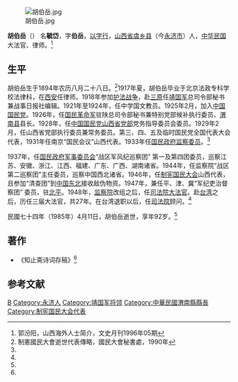 [[File:胡伯岳.jpg|thumb]]

'''胡伯岳'''（{{bd|1894年||1985年|4月11日}}） 名'''毓岱'''，字'''伯岳'''，[[以字行|以字行]]，[[山西省|山西省]][[虞乡县|虞乡县]]（今[[永济市|永济市]]）人，[[中华民国|中华民国]]大法官、律师。<ref name=guo>郭汾阳，山西海外人士简介，文史月刊1996年05期</ref>

==生平==
胡伯岳生于1894年农历八月二十八日。<ref name=ms>制憲國民大會逝世代表傳略，國民大會秘書處，1990年</ref>1917年夏，胡伯岳毕业于北京法政专科学校法律科，在[[西安|西安]]任律师。1918年参加[[护法战争|护法战争]]，赴[[三原|三原]]任[[靖国军|靖国军]]总司令部秘书兼战事日报社编辑。1921年至1924年，任中学国文教员。1925年2月，加入[[中国国民党|中国国民党]]。1926年，任[[国民革命军|国民革命军]]驻陕总司令部秘书兼特别党部候补执行委员、[[渭南县|渭南县]]县长。1928年，任[[中国国民党山西省党部|中国国民党山西省党部]]党务指导委员会委员。1929年2月，任山西省党部执行委员兼常务委员。第三、四、五及临时国民党全国代表大会代表，1931年任南京“国民会议”山西代表。1933年任[[国民政府|国民政府]][[监察委员|监察委员]]。<ref name=guo/>

1937年，任[[国民政府军事委员会|国民政府军事委员会]]“战区军风纪巡察团” 第一及第四团委员，巡察江苏、安徽、浙江、江西、福建、广东、广西、湖南诸省。1944年，任监察院“战区第二巡察团”主任委员，巡察中国西北诸省。1946年，任[[制宪国民大会|制宪国民大会]]山西代表，且参加“清查团”到[[中国东北|中国东北]]接收敌伪物资。1947年，兼任平、津、冀“军纪吏治督察团” 委员，驻[[北平|北平]]。1948年，[[监察院|监察院]]改组之后，任[[司法院大法官|司法院大法官]]。赴[[台湾|台湾]]之后，历任三届大法官，共27年。在台湾退职以后，任[[司法院|司法院]]顾问。<ref name=guo/>

民國七十四年（1985年）4月11日，胡伯岳逝世，享年92岁。<ref name=ms/>

==著作==
*《知止斋诗词存稿》<ref name=guo/>

==参考文献==
{{reflist}}
{{行憲前監察委員}}
{{中華民國歷屆司法院大法官列表}}
{{DEFAULTSORT:Hu胡}}
[[Category:胡姓|B]]
[[Category:永济人|Category:永济人]]
[[Category:靖国军将领|Category:靖国军将领]]
[[Category:中華民國渭南縣縣長|Category:中華民國渭南縣縣長]]
[[Category:制宪国民大会代表|Category:制宪国民大会代表]]